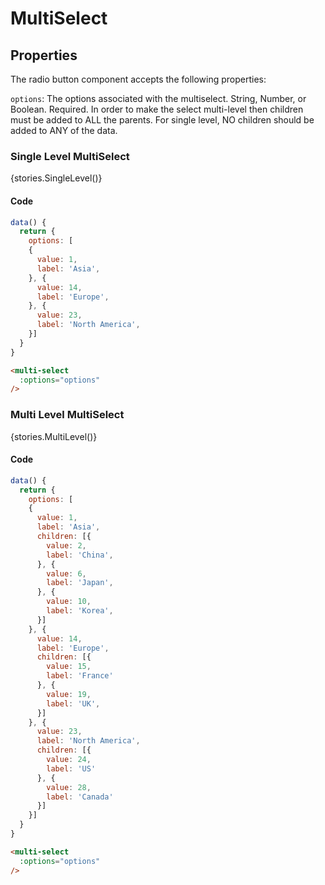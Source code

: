 
<Meta title="Components/MultiSelect" />

# MultiSelect

## Properties
The radio button component accepts the following properties:

`options`: The options associated with the multiselect. String, Number, or Boolean. Required. In order to make the select multi-level then children must be added to ALL the parents. For single level, NO children should be added to ANY of the data.

### Single Level MultiSelect

<Story name="Single Level MultiSelect">{stories.SingleLevel()}</Story>

#### Code

```js
data() {
  return {
    options: [
    {
      value: 1,
      label: 'Asia',
    }, {
      value: 14,
      label: 'Europe',
    }, {
      value: 23,
      label: 'North America',
    }]
  }
}
```

```html
<multi-select
  :options="options"
/>
```

### Multi Level MultiSelect

<Story name="Multi Level MultiSelect">{stories.MultiLevel()}</Story>

#### Code

```js
data() {
  return {
    options: [
    {
      value: 1,
      label: 'Asia',
      children: [{
        value: 2,
        label: 'China',
      }, {
        value: 6,
        label: 'Japan',
      }, {
        value: 10,
        label: 'Korea',
      }]
    }, {
      value: 14,
      label: 'Europe',
      children: [{
        value: 15,
        label: 'France'
      }, {
        value: 19,
        label: 'UK',
      }]
    }, {
      value: 23,
      label: 'North America',
      children: [{
        value: 24,
        label: 'US'
      }, {
        value: 28,
        label: 'Canada'
      }]
    }]
  }
}
```

```html
<multi-select
  :options="options"
/>
```